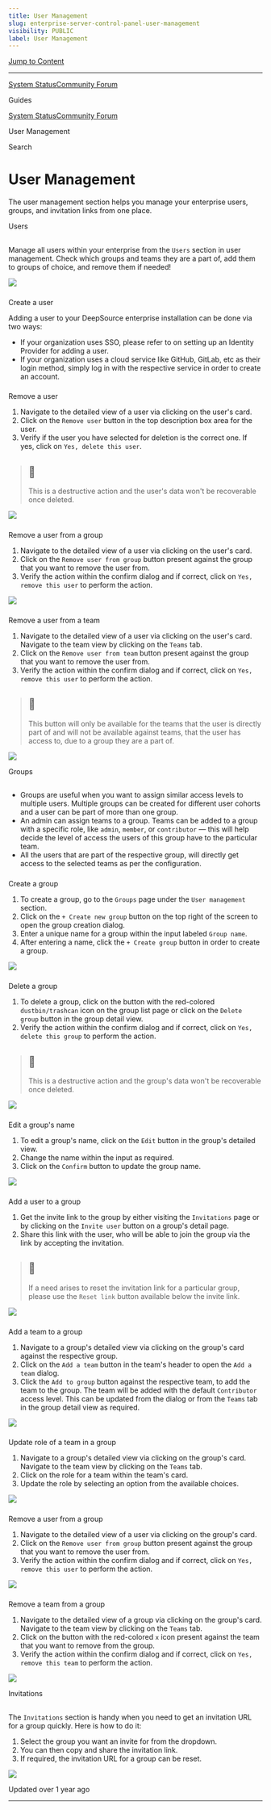 ```yaml
---
title: User Management
slug: enterprise-server-control-panel-user-management
visibility: PUBLIC
label: User Management
---
```

[Jump to Content](#content)

* * *

[System Status](https://deepsourcestatus.com/)[Community Forum](https://discuss.deepsource.com/)

Guides

[System Status](https://deepsourcestatus.com/)[Community Forum](https://discuss.deepsource.com/)

User Management

Search

User Management
===============

The user management section helps you manage your enterprise users, groups, and invitation links from one place.

Users

[](#users)
-------------------

Manage all users within your enterprise from the `Users` section in user management. Check which groups and teams they are a part of, add them to groups of choice, and remove them if needed!

![](https://files.readme.io/7b0951f-small-home_1.png)

### 

Create a user

[](#create-a-user)

Adding a user to your DeepSource enterprise installation can be done via two ways:

*   If your organization uses SSO, please refer to on setting up an Identity Provider for adding a user.
*   If your organization uses a cloud service like GitHub, GitLab, etc as their login method, simply log in with the respective service in order to create an account.

### 

Remove a user

[](#remove-a-user)

1.  Navigate to the detailed view of a user via clicking on the user's card.
2.  Click on the `Remove user` button in the top description box area for the user.
3.  Verify if the user you have selected for deletion is the correct one. If yes, click on `Yes, delete this user`.

> 🚧
> --
> 
> This is a destructive action and the user's data won't be recoverable once deleted.

![](https://files.readme.io/8816de4-small-remove-user.png)

### 

Remove a user from a group

[](#remove-a-user-from-a-group)

1.  Navigate to the detailed view of a user via clicking on the user's card.
2.  Click on the `Remove user from group` button present against the group that you want to remove the user from.
3.  Verify the action within the confirm dialog and if correct, click on `Yes, remove this user` to perform the action.

![](https://files.readme.io/f6b7496-small-remove-user-group.png)

### 

Remove a user from a team

[](#remove-a-user-from-a-team)

1.  Navigate to the detailed view of a user via clicking on the user's card. Navigate to the team view by clicking on the `Teams` tab.
2.  Click on the `Remove user from team` button present against the group that you want to remove the user from.
3.  Verify the action within the confirm dialog and if correct, click on `Yes, remove this user` to perform the action.

> 📘
> --
> 
> This button will only be available for the teams that the user is directly part of and will not be available against teams, that the user has access to, due to a group they are a part of.

![](https://files.readme.io/7b32a60-small-remove-user-team.png)

Groups

[](#groups)
---------------------

*   Groups are useful when you want to assign similar access levels to multiple users. Multiple groups can be created for different user cohorts and a user can be part of more than one group.
*   An admin can assign teams to a group. Teams can be added to a group with a specific role, like `admin`, `member`, or `contributor` — this will help decide the level of access the users of this group have to the particular team.
*   All the users that are part of the respective group, will directly get access to the selected teams as per the configuration.

### 

Create a group

[](#create-a-group)

1.  To create a group, go to the `Groups` page under the `User management` section.
2.  Click on the `+ Create new group` button on the top right of the screen to open the group creation dialog.
3.  Enter a unique name for a group within the input labeled `Group name`.
4.  After entering a name, click the `+ Create group` button in order to create a group.

![](https://files.readme.io/ced8d77-small-create-group.png)

### 

Delete a group

[](#delete-a-group)

1.  To delete a group, click on the button with the red-colored `dustbin/trashcan` icon on the group list page or click on the `Delete group` button in the group detail view.
2.  Verify the action within the confirm dialog and if correct, click on `Yes, delete this group` to perform the action.

> 🚧
> --
> 
> This is a destructive action and the group's data won't be recoverable once deleted.

![](https://files.readme.io/406af64-small-delete-group.png)

### 

Edit a group's name

[](#edit-a-groups-name)

1.  To edit a group's name, click on the `Edit` button in the group's detailed view.
2.  Change the name within the input as required.
3.  Click on the `Confirm` button to update the group name.

![](https://files.readme.io/98bc430-small-edit-group.png)

### 

Add a user to a group

[](#add-a-user-to-a-group)

1.  Get the invite link to the group by either visiting the `Invitations` page or by clicking on the `Invite user` button on a group's detail page.
2.  Share this link with the user, who will be able to join the group via the link by accepting the invitation.

> 📘
> --
> 
> If a need arises to reset the invitation link for a particular group, please use the `Reset link` button available below the invite link.

![](https://files.readme.io/ebd31b3-small-invite-user.png)

### 

Add a team to a group

[](#add-a-team-to-a-group)

1.  Navigate to a group's detailed view via clicking on the group's card against the respective group.
2.  Click on the `Add a team` button in the team's header to open the `Add a team` dialog.
3.  Click the `Add to group` button against the respective team, to add the team to the group. The team will be added with the default `Contributor` access level. This can be updated from the dialog or from the `Teams` tab in the group detail view as required.

![](https://files.readme.io/a517b3e-small-add-team-group.png)

### 

Update role of a team in a group

[](#update-role-of-a-team-in-a-group)

1.  Navigate to a group's detailed view via clicking on the group's card. Navigate to the team view by clicking on the `Teams` tab.
2.  Click on the role for a team within the team's card.
3.  Update the role by selecting an option from the available choices.

![](https://files.readme.io/a996e03-small-update-team-role.png)

### 

Remove a user from a group

[](#remove-a-user-from-a-group-1)

1.  Navigate to the detailed view of a user via clicking on the group's card.
2.  Click on the `Remove user from group` button present against the group that you want to remove the user from.
3.  Verify the action within the confirm dialog and if correct, click on `Yes, remove this user` to perform the action.

![](https://files.readme.io/ebc4b39-small-remove-group-user.png)

### 

Remove a team from a group

[](#remove-a-team-from-a-group)

1.  Navigate to the detailed view of a group via clicking on the group's card. Navigate to the team view by clicking on the `Teams` tab.
2.  Click on the button with the red-colored `x` icon present against the team that you want to remove from the group.
3.  Verify the action within the confirm dialog and if correct, click on `Yes, remove this team` to perform the action.

![](https://files.readme.io/49da7e2-small-remove-group-team.png)

Invitations

[](#invitations)
-------------------------------

The `Invitations` section is handy when you need to get an invitation URL for a group quickly. Here is how to do it:

1.  Select the group you want an invite for from the dropdown.
2.  You can then copy and share the invitation link.
3.  If required, the invitation URL for a group can be reset.

![](https://files.readme.io/dbadfa3-small-invitations.png)

Updated over 1 year ago

* * *
